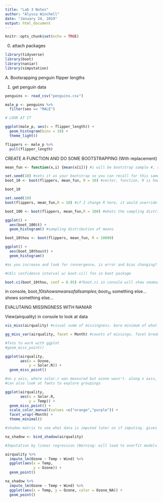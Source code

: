 ```yaml
---
title: "Lab 3 Notes"
author: "Alyssa Winchell"
date: "January 24, 2019"
output: html_document
---
```


```r
knitr::opts_chunk$set(echo = TRUE)
```


0. attach packages

```r

library(tidyverse)
library(boot)
library(naniar)
library(simputation)

```

A. Bootsrapping penguin flipper lengths

1. get penguin data

```r

penguins <- read_csv("penguins.csv")

male_p <- penguins %>%
  filter(sex == "MALE")

# LOOK AT IT

ggplot(male_p, aes(x = flipper_length)) +
  geom_histogram(bins = 10) +
  theme_light()

flippers <- male_p %>%
  pull(flipper_length)

```

CREATE A FUNCTION AND DO SOME BOOTSTRAPPING (With replacement)

```r

mean_fun <- function(x,i) {mean(x[i])} #i will be bootstrap sample #, so x of bootstrap # to let it know that it will do the function for multiple times

set.seed(10) #sets it as your bootstrap so you can recall for this same output. Seed number doesn't matter. Good for making reproducible dataset. set.seed10 will now be this way for whole project so can't reuse
boot_10 <- boot(flippers, mean_fun, R = 10) #vector, function, R is how many bootstrapping samples

boot_10

set.seed(10)
boot(flippers, mean_fun,R = 10) #if I change R here, it would override previous set.seed(10)

boot_100 <- boot(flippers, mean_fun,R = 100) #whats the sampling distribution of means of our diff samples

ggplot() +
  aes(boot_100$t) +
  geom_histogram() #sampling distribution of means

boot_10thou <- boot(flippers, mean_fun, R = 10000)

ggplot() +
  aes(boot_10thou$t) +
  geom_histogram()

#as you increase and look for convergence, is error and bias changing? if it has stopped, then convergence happened

#CAlc confidence interval w/ boot.ci() fxn in boot package

boot.ci(boot_10thou, conf = 0.95) #?boot.ci in console will show smumary

```

in console, boot_10$t shows means of all samples; boot_10$ something else... shows something else...

EVALUTAING MISSINGNESS WITH NANIAR

View(airquality) in console to look at data

```r

vis_miss(airquality) #visual summ of missingness. bare minimum of what to do w/ missingness to see if it aligns across multiple variables. prop w/in variable of missing also shown

gg_miss_var(airquality, facet = Month) #counts of missings, facet breaks it up by what you specify

#fxns to work with ggplot
#geom_miss_point()

ggplot(airquality,
       aes(x = Ozone,
           y = Solar.R)) +
  geom_miss_point()

#on y axis, where solar.r was measured but ozone wasn't. along x axis, ozone was measured but solar.r wasn't
#can also look at faets to explore groupings

ggplot(airquality,
       aes(x = Solar.R,
           y = Temp)) +
  geom_miss_point() +
  scale_color_manual(values =c("orange","purple")) +
  facet_wrap(~Month) +
  theme_minimal()

#shadow matrix to see what data is imputed later on if imputing. gives binary indicator of whether obs was NA or not for all variables

na_shadow <- bind_shadow(airquality)

```

```r

#Imputation by linear regression (Warning: will lead to overfit models. don't use if low n with many NA. should not be first in most cases, would rather deal with uncertanties of missing data)

airquality %>%
  impute_lm(Ozone ~ Temp + Wind) %>%
  ggplot(aes(x = Temp,
             y = Ozone)) + 
  geom_point()

na_shadow %>%
  impute_lm(Ozone ~ Temp + Wind) %>%
  ggplot(aes(x = Temp, y = Ozone, color = Ozone_NA)) +
  geom_point()

```


